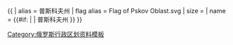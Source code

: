{{ {{{1<noinclude>|country showdata</noinclude>}}}
| alias = 普斯科夫州
| flag alias = Flag of Pskov Oblast.svg
| size = {{{size|}}}
| name = {{#if: {{{name|}}} | {{{name|}}} | 普斯科夫州 }}
}}<noinclude>
[[Category:俄罗斯行政区划资料模板]]
</noinclude>